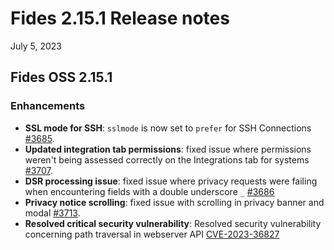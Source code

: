 # Fides 2.15.1 Release notes
July 5, 2023 


## Fides OSS 2.15.1
### Enhancements
- **SSL mode for SSH**: `sslmode` is now set to `prefer` for SSH Connections [#3685](https://github.com/ethyca/fides/pull/3685).
- **Updated integration tab permissions**: fixed issue where permissions weren't being assessed correctly on the Integrations tab for systems [#3707](https://github.com/ethyca/fides/pull/3707).
- **DSR processing issue**: fixed issue where privacy requests were failing when encountering fields with a double underscore `_` [#3686](https://github.com/ethyca/fides/pull/3688)
- **Privacy notice scrolling**: fixed issue with scrolling in privacy banner and modal [#3713](https://github.com/ethyca/fides/pull/3713).
- **Resolved critical security vulnerability**: Resolved security vulnerability concerning path traversal in webserver API [CVE-2023-36827](https://github.com/ethyca/fides/security/advisories/GHSA-r25m-cr6v-p9hq)



